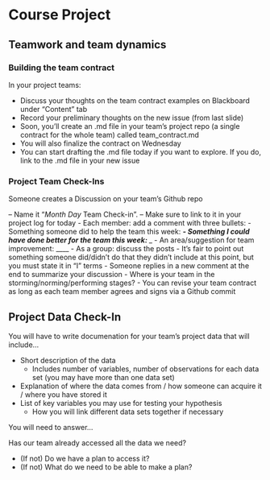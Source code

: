 # Course Project

## Teamwork and team dynamics

### Building the team contract


In your project teams:

- Discuss your thoughts on the team contract examples on Blackboard under “Content” tab
- Record your preliminary thoughts on the new issue (from
last slide)
-  Soon, you’ll create an .md file in your team’s project repo (a single contract for the whole team) called team_contract.md
- You will also finalize the contract on Wednesday
- You can start drafting the .md file today if you want to explore. If you do, link to the .md file in your new issue

### Project Team Check-Ins

Someone creates a Discussion on your team’s Github repo

– Name it “*Month Day* Team Check-in”.
– Make sure to link to it in your project log for today
  - Each member: add a comment with three bullets:
  - Something someone did to help the team this week: ___
  - Something I could have done better for the team this week: ____
  - An area/suggestion for team improvement: ____
- As a group: discuss the posts
- It’s fair to point out something someone did/didn’t do that they didn’t include at this point, but you must state it in “I” terms
- Someone replies in a new comment at the end to summarize your discussion
- Where is your team in the storming/norming/performing stages?
- You can revise your team contract as long as each team member agrees and signs via a Github commit


## Project Data Check-In

You will have to write documenation for your team's project data that will include...

- Short description of the data
  - Includes number of variables, number of observations for each data set (you may have more than one data set)
- Explanation of where the data comes from / how someone can acquire it / where you have stored it
- List of key variables you may use for testing your hypothesis
  - How you will link different data sets together if necessary

You will need to answer...

Has our team already accessed all the data we need?

- (If not) Do we have a plan to access it?
- (If not) What do we need to be able to make a plan?
